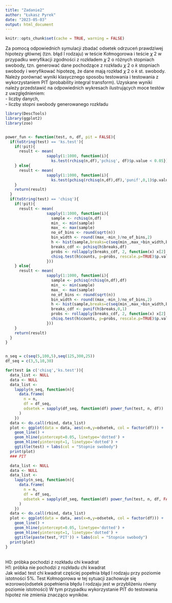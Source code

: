---
title: "Zadanie2"
author: "Łukasz Pyrek"
date: "2023-05-03"
output: html_document
---

```{r setup, include=FALSE}
knitr::opts_chunk$set(cache = TRUE, warning = FALSE)
```
Za pomocą odpowiednich symulacji zbadać odsetek odrzuceń prawdziwej hipotezy głównej (tzn. błąd
I rodzaju) w teście Kołmogorowa i teście 𝜒
2 w przypadku weryfikacji zgodności z rozkładem 𝜒
2 o
różnych stopniach swobody, tzn. generować dane pochodzące z rozkładu 𝜒
2 o 𝑘 stopniach swobody i
weryfikować hipotezę, że dane mają rozkład 𝜒
2 o 𝑘 st. swobody. Należy porównać wyniki
klasycznego sposobu testowania i testowania z wykorzystaniem PIT (probability integral transform).
Uzyskane wyniki należy przedstawić na odpowiednich wykresach ilustrujących moce testów z
uwzględnieniem: <br />
- liczby danych, <br />
- liczby stopni swobody generowanego rozkładu <br />
```{r}
library(DescTools)
library(ggplot2)
library(zoo)


power_fun <- function(test, n, df, pit = FALSE){
  if(toString(test) == 'ks.test'){
    if(!pit){
      result <- mean(
                  sapply(1:1000, function(i){
                    ks.test(rchisq(n,df),'pchisq', df)$p.value < 0.05}))
    } else{
      result <- mean(
                  sapply(1:1000, function(i){
                    ks.test(pchisq(rchisq(n,df),df),'punif',0,1)$p.value < 0.05}))
    }
    return(result)
  }
  if(toString(test) == 'chisq'){
    if(!pit){
      result <- mean(
                  sapply(1:1000, function(i){
                    sample <- rchisq(n,df)
                    min_ <- min(sample)
                    max_ <- max(sample)
                    no_of_bins <- round(sqrt(n))
                    bin_width <- round((max_-min_)/no_of_bins,2)
                    h <- hist(sample,breaks=c(seq(min_,max_+bin_width,bin_width)), plot = FALSE)
                    breaks_cdf <- pchisq(h$breaks,df)
                    probs <- rollapply(breaks_cdf, 2, function(x) x[2] - x[1])
                    chisq.test(h$counts, p=probs, rescale.p=TRUE)$p.value < 0.05
                  }))
    } else{
      result <- mean(
                  sapply(1:1000, function(i){
                    sample <- pchisq(rchisq(n,df),df)
                    min_ <- min(sample)
                    max_ <- max(sample)
                    no_of_bins <- round(sqrt(n))
                    bin_width <- round((max_-min_)/no_of_bins,2)
                    h <- hist(sample,breaks=c(seq(min_,max_+bin_width,bin_width)), plot = FALSE)
                    breaks_cdf <- punif(h$breaks,0,1)
                    probs <- rollapply(breaks_cdf, 2, function(x) x[2] - x[1])
                    chisq.test(h$counts, p=probs, rescale.p=TRUE)$p.value < 0.05
                  }))
    }
    return(result)
  }
}


n_seq = c(seq(5,100,5),seq(125,300,25))
df_seq = c(3,5,10,30)

for(test in c('chisq','ks.test')){
  data_list <- NULL
  data <- NULL
  data_list <-
    lapply(n_seq, function(n){
      data.frame(
        n = n,
        df = df_seq,
        odsetek = sapply(df_seq, function(df) power_fun(test, n, df))
      )  
    })
  data <- do.call(rbind, data_list)
  plot <- ggplot(data = data, aes(x=n,y=odsetek, col = factor(df))) +
    geom_line() + 
    geom_hline(yintercept=0.05, linetype='dotted') + 
    geom_hline(yintercept=1, linetype='dotted') +
    ggtitle(test) + labs(col = "Stopnie swobody")
  print(plot)
  ### PIT

  data_list <- NULL
  data <- NULL
  data_list <-
    lapply(n_seq, function(n){
      data.frame(
        n = n,
        df = df_seq,
        odsetek = sapply(df_seq, function(df) power_fun(test, n, df, FALSE))
      )  
    })
  data <- do.call(rbind, data_list)
  plot <- ggplot(data = data, aes(x=n,y=odsetek, col = factor(df))) +
    geom_line() + 
    geom_hline(yintercept=0.05, linetype='dotted') + 
    geom_hline(yintercept=1, linetype='dotted') +
    ggtitle(paste(test,'PIT')) + labs(col = "Stopnie swobody")
  print(plot)
}


```
<br />
H0: próbka pochodzi z rozkładu chi kwadrat <br />
H1: próbka nie pochodzi z rozkładu chi kwadrat <br />
Jak widać test chi kwadrat częściej popełnia błąd I rodzaju przy poziomie istotności 5%.
Test Kołmogorowa w tej sytuacji zachowuje się wzorowo(odsetek popełnienia błędu I rodzaju jest w przybliżeniu równy poziomie istotności)
W tym przypadku wykorzystanie PIT do testowania hipotez nie zmienia znacząco wyników.